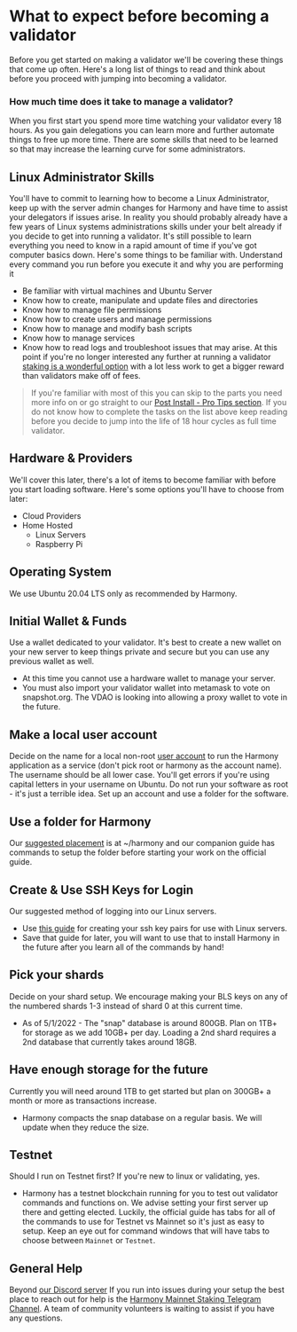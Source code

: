 
# What to expect before becoming a validator
Before you get started on making a validator we'll be covering these things that come up often. Here's a long list of things to read and think about before you proceed with jumping into becoming a validator.
### How much time does it take to manage a validator?
When you first start you spend more time watching your validator every 18 hours. As you gain delegations you can learn more and further automate things to free up more time. There are some skills that need to be learned so that may increase the learning curve for some administrators.
## Linux Administrator Skills
You'll have to commit to learning how to become a Linux Administrator, keep up with the server admin changes for Harmony and have time to assist your delegators if issues arise.
<Callout type="warning" emoji="⚠️">
In reality you should probably already have a few years of Linux systems administrations skills under your belt already if you decide to get into running a validator. It's still possible to learn everything you need to know in a rapid amount of time if you've got computer basics down. Here's some things to be familiar with.
</Callout>
Understand every command you run before you execute it and why you are performing it
- Be familiar with virtual machines and Ubuntu Server
- Know how to create, manipulate and update files and directories
- Know how to manage file permissions
- Know how to create users and manage permissions
- Know how to manage and modify bash scripts
- Know how to manage services
- Know how to read logs and troubleshoot issues that may arise.
At this point if you're no longer interested any further at running a validator [staking is a wonderful option](https://bit.ly/slugomvalidator) with a lot less work to get a bigger reward than validators make off of fees.
> If you're familiar with most of this you can skip to the parts you need more info on or go straight to our [Post Install - Pro Tips section](/post).
If you do not know how to complete the tasks on the list above keep reading before you decide to jump into the life of 18 hour cycles as full time validator.
## Hardware & Providers
We'll cover this later, there's a lot of items to become familiar with before you start loading software. Here's some options you'll have to choose from later:
- Cloud Providers
- Home Hosted
    - Linux Servers
    - Raspberry Pi
## Operating System
We use Ubuntu 20.04 LTS only as recommended by Harmony. 
## Initial Wallet & Funds
Use a wallet dedicated to your validator. It's best to create a new wallet on your new server to keep things private and secure but you can use any previous wallet as well.
- At this time you cannot use a hardware wallet to manage your server.
- You must also import your validator wallet into metamask to vote on snapshot.org. The VDAO is looking into allowing a proxy wallet to vote in the future.
## Make a local user account
Decide on the name for a local non-root [user account](/new/users) to run the Harmony application as a service (don't pick root or harmony as the account name). The username should be all lower case. You'll get errors if you're  using capital letters in your username on Ubuntu.
<Callout type="error" emoji="️🚫">
Do not run your software as root - it's just a terrible idea. Set up an account and use a folder for the software.
</Callout>
## Use a folder for Harmony
Our [suggested placement](/new/folder) is at ~/harmony and our companion guide has commands to setup the folder before starting your work on the official guide.
## Create & Use SSH Keys for Login
Our suggested method of logging into our Linux servers. 
- Use [this guide](https://validator-toolbox-guide.easynode.one/before/ssh-keys "Validator Toolbox Guide SSH Keys") for creating your ssh key pairs for use with Linux servers.
- Save that guide for later, you will want to use that to install Harmony in the future after you learn all of the commands by hand!
## Pick your shards
Decide on your shard setup. We encourage making your BLS keys on any of the numbered shards 1-3 instead of shard 0 at this current time.
- As of 5/1/2022 - The "snap" database is around 800GB. Plan on 1TB+ for storage as we add 10GB+ per day.
Loading a 2nd shard requires a 2nd database that currently takes around 18GB.
## Have enough storage for the future
Currently you will need around 1TB to get started but plan on 300GB+ a month or more as transactions increase.
- Harmony compacts the snap database on a regular basis. We will update when they reduce the size.
## Testnet
Should I run on Testnet first? If you're new to linux or validating, yes.
- Harmony has a testnet blockchain running for you to test out validator commands and functions on. We advise setting your first server up there and getting elected. Luckily, the official guide has tabs for all of the commands to use for Testnet vs Mainnet so it's just as easy to setup.
Keep an eye out for command windows that will have tabs to choose between `Mainnet` or `Testnet`.
## General Help
Beyond [our Discord server](https://discord.gg/Rcz5T6D9CV "Easy Node Discord Server Community") If you run into issues during your setup the best place to reach out for help is the [Harmony Mainnet Staking Telegram Channel](https://t.me/PangaeaVolunteers). A team of community volunteers is waiting to assist if you have any questions.
